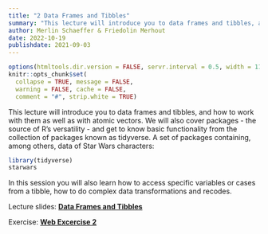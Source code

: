 ```yaml
---
title: "2 Data Frames and Tibbles"
summary: "This lecture will introduce you to data frames and tibbles, and how to work with them as well as with atomic vectors."
author: Merlin Schaeffer & Friedolin Merhout
date: 2022-10-19
publishdate: 2021-09-03
---
```


```r
options(htmltools.dir.version = FALSE, servr.interval = 0.5, width = 115, digits = 2)
knitr::opts_chunk$set(
  collapse = TRUE, message = FALSE, 
  warning = FALSE, cache = FALSE,
  comment = "#", strip.white = TRUE)
```

This lecture will introduce you to data frames and tibbles, and how to work with them as well as with atomic vectors. We will also cover packages - the source of R's versatility - and get to know basic functionality from the collection of packages known as tidyverse. A set of packages containing, among others, data of Star Wars characters:
```r
library(tidyverse)
starwars
```

In this session you will also learn how to access specific variables or cases from a tibble, how to do complex data transformations and recodes.

Lecture slides: [**Data Frames and Tibbles**](/2-Data-Frames/2-Data-Frames.html)

Exercise: [**Web Excercise 2**](/exercises/exercise2.html)
